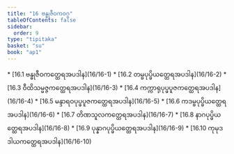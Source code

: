 ```yaml
---
title: "16 ဗန္ဓုဇီဝကဝဂ္ဂ"
tableOfContents: false
sidebar:
  order: 9
type: "tipitaka"
basket: "su"
book: "ap1"
---
```



<DynamicBreadcrumb />



<TableOfContents book="ap1" section="16">
* [16.1 ဗန္ဓုဇီဝကတ္ထေရအပဒါန](16/16-1)
* [16.2 တမ္ဗပုပ္ဖိယတ္ထေရအပဒါန](16/16-2)
* [16.3 ဝီထိသမ္မဇ္ဇကတ္ထေရအပဒါန](16/16-3)
* [16.4 ကက္ကာရုပုပ္ဖပူဇကတ္ထေရအပဒါန](16/16-4)
* [16.5 မန္ဒာရဝပုပ္ဖပူဇကတ္ထေရအပဒါန](16/16-5)
* [16.6 ကဒမ္ဗပုပ္ဖိယတ္ထေရအပဒါန](16/16-6)
* [16.7 တိဏသူလကတ္ထေရအပဒါန](16/16-7)
* [16.8 နာဂပုပ္ဖိယတ္ထေရအပဒါန](16/16-8)
* [16.9 ပုန္နာဂပုပ္ဖိယတ္ထေရအပဒါန](16/16-9)
* [16.10 ကုမုဒဒါယကတ္ထေရအပဒါန](16/16-10)
</TableOfContents>